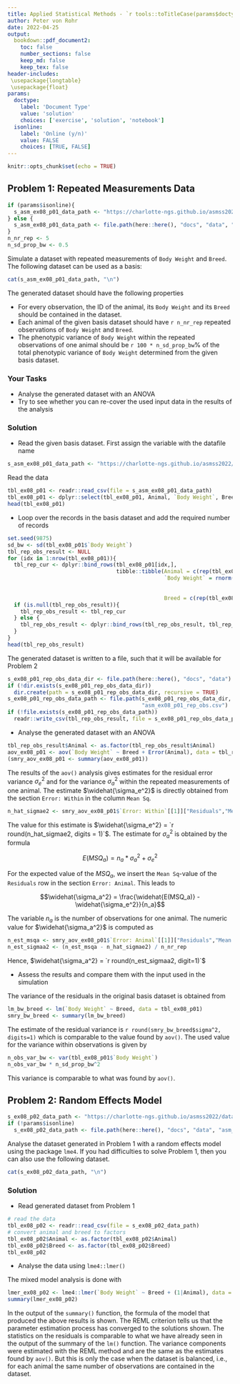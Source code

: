 ```yaml
---
title: Applied Statistical Methods - `r tools::toTitleCase(params$doctype)` 8
author: Peter von Rohr
date: 2022-04-25
output:
  bookdown::pdf_document2:
    toc: false
    number_sections: false
    keep_md: false
    keep_tex: false
header-includes:
 \usepackage{longtable}
 \usepackage{float}
params:
  doctype:
    label: 'Document Type'
    value: 'solution'
    choices: ['exercise', 'solution', 'notebook']
  isonline:
    label: 'Online (y/n)'
    value: FALSE
    choices: [TRUE, FALSE]
---
```



```r
knitr::opts_chunk$set(echo = TRUE)
```


## Problem 1: Repeated Measurements Data
```r
if (params$isonline){
  s_asm_ex08_p01_data_path <- "https://charlotte-ngs.github.io/asmss2022/data/asm_bw_flem.csv"
} else {
  s_asm_ex08_p01_data_path <- file.path(here::here(), "docs", "data", "asm_bw_flem.csv")
}
n_nr_rep <- 5
n_sd_prop_bw <- 0.5
```

Simulate a dataset with repeated measurements of `Body Weight` and `Breed`. The following dataset can be used as a basis: 

```r
cat(s_asm_ex08_p01_data_path, "\n")
```

The generated dataset should have the following properties

* For every observation, the ID of the animal, its `Body Weight` and its `Breed` should be contained in the dataset.
* Each animal of the given basis dataset should have `r n_nr_rep` repeated observations of `Body Weight` and `Breed`.
* The phenotypic variance of `Body Weight` within the repeated observations of one animal should be `r 100 * n_sd_prop_bw`% of the total phenotypic variance of `Body Weight` determined from the given basis dataset.


### Your Tasks

* Analyse the generated dataset with an ANOVA
* Try to see whether you can re-cover the used input data in the results of the analysis


<!-- your-solution-start
### Your Solution

* Read the given basis dataset
* Loop over the records in the basis dataset and add the required number of records
* Analyse the generated dataset with an ANOVA
* Assess the results and compare them with the input used in the simulation

---  your-solution-end -->


<!-- master-solution-start -->

### Solution

* Read the given basis dataset. First assign the variable with the datafile name

```r
s_asm_ex08_p01_data_path <- "https://charlotte-ngs.github.io/asmss2022/data/asm_bw_flem.csv"
```

Read the data

```r
tbl_ex08_p01 <- readr::read_csv(file = s_asm_ex08_p01_data_path)
tbl_ex08_p01 <- dplyr::select(tbl_ex08_p01, Animal, `Body Weight`, Breed)
head(tbl_ex08_p01)
```


* Loop over the records in the basis dataset and add the required number of records

```r
set.seed(9875)
sd_bw <- sd(tbl_ex08_p01$`Body Weight`)
tbl_rep_obs_result <- NULL
for (idx in 1:nrow(tbl_ex08_p01)){
  tbl_rep_cur <- dplyr::bind_rows(tbl_ex08_p01[idx,],
                                  tibble::tibble(Animal = c(rep(tbl_ex08_p01$Animal[idx], n_nr_rep - 1)),
                                                 `Body Weight` = rnorm((n_nr_rep-1), 
                                                                       mean = tbl_ex08_p01$`Body Weight`[idx], 
                                                                       sd = n_sd_prop_bw * sd_bw),
                                                 Breed = c(rep(tbl_ex08_p01$Breed[idx], n_nr_rep-1))))
  if (is.null(tbl_rep_obs_result)){
    tbl_rep_obs_result <- tbl_rep_cur
  } else {
    tbl_rep_obs_result <- dplyr::bind_rows(tbl_rep_obs_result, tbl_rep_cur)
  }
}
head(tbl_rep_obs_result)
```

The generated dataset is written to a file, such that it will be available for Problem 2

```r
s_ex08_p01_rep_obs_data_dir <- file.path(here::here(), "docs", "data")
if (!dir.exists(s_ex08_p01_rep_obs_data_dir)) 
  dir.create(path = s_ex08_p01_rep_obs_data_dir, recursive = TRUE)
s_ex08_p01_rep_obs_data_path <- file.path(s_ex08_p01_rep_obs_data_dir, 
                                          "asm_ex08_p01_rep_obs.csv")
if (!file.exists(s_ex08_p01_rep_obs_data_path)) 
  readr::write_csv(tbl_rep_obs_result, file = s_ex08_p01_rep_obs_data_path)
```


* Analyse the generated dataset with an ANOVA

```r
tbl_rep_obs_result$Animal <- as.factor(tbl_rep_obs_result$Animal)
aov_ex08_p01 <- aov(`Body Weight` ~ Breed + Error(Animal), data = tbl_rep_obs_result)
(smry_aov_ex08_p01 <- summary(aov_ex08_p01))
```

The results of the `aov()` analysis gives estimates for the residual error variance $\sigma_e^2$ and for the variance $\sigma_a^2$ within the repeated measurements of one animal. The estimate $\widehat{\sigma_e^2}$ is directly obtained from the section `Error: Within` in the column `Mean Sq`. 

```r
n_hat_sigmae2 <- smry_aov_ex08_p01$`Error: Within`[[1]]["Residuals","Mean Sq"]
```

The value for this estimate is $\widehat{\sigma_e^2} = `r round(n_hat_sigmae2, digits = 1)`$. The estimate for $\sigma_a^2$ is obtained by the formula 

$$E(MSQ_a) = n_a * \sigma_a^2 + \sigma_e^2$$

For the expected value of the $MSQ_a$, we insert the `Mean Sq`-value of the `Residuals` row in the section `Error: Animal`. This leads to 

$$\widehat{\sigma_a^2} = \frac{\widehat{E(MSQ_a)} - \widehat{\sigma_e^2}}{n_a}$$

The variable $n_a$ is the number of observations for one animal. The numeric value for $\widehat{\sigma_a^2}$ is computed as 

```r
n_est_msqa <- smry_aov_ex08_p01$`Error: Animal`[[1]]["Residuals","Mean Sq"]
n_est_sigmaa2 <- (n_est_msqa - n_hat_sigmae2) / n_nr_rep
```

Hence, $\widehat{\sigma_a^2} = `r round(n_est_sigmaa2, digit=1)`$

* Assess the results and compare them with the input used in the simulation

The variance of the residuals in the original basis dataset is obtained from 

```r
lm_bw_breed <- lm(`Body Weight` ~ Breed, data = tbl_ex08_p01)
smry_bw_breed <- summary(lm_bw_breed)
```

The estimate of the residual variance is `r round(smry_bw_breed$sigma^2, digits=1)` which is comparable to the value found by `aov()`. The used value for the variance within observations is given by 

```r
n_obs_var_bw <- var(tbl_ex08_p01$`Body Weight`)
n_obs_var_bw * n_sd_prop_bw^2
```

This variance is comparable to what was found by `aov()`.

<!-- master-solution-end -->


## Problem 2: Random Effects Model
```r
s_ex08_p02_data_path <- "https://charlotte-ngs.github.io/asmss2022/data/asm_ex08_p01_rep_obs.csv"
if (!params$isonline)
  s_ex08_p02_data_path <- file.path(here::here(), "docs", "data", "asm_ex08_p01_rep_obs.csv")
```

Analyse the dataset generated in Problem 1 with a random effects model using the package `lme4`. If you had difficulties to solve Problem 1, then you can also use the following dataset.

```r
cat(s_ex08_p02_data_path, "\n")
```


<!-- your-solution-start
### Your Solution

* Read generated dataset from Problem 1
* Analyse the data using `lme4::lmer()`

---  your-solution-end -->


<!-- master-solution-start -->

### Solution

* Read generated dataset from Problem 1

```r
# read the data
tbl_ex08_p02 <- readr::read_csv(file = s_ex08_p02_data_path)
# convert animal and breed to factors
tbl_ex08_p02$Animal <- as.factor(tbl_ex08_p02$Animal)
tbl_ex08_p02$Breed <- as.factor(tbl_ex08_p02$Breed)
tbl_ex08_p02
```


* Analyse the data using `lme4::lmer()`

The mixed model analysis is done with 

```r
lmer_ex08_p02 <- lme4::lmer(`Body Weight` ~ Breed + (1|Animal), data = tbl_ex08_p02)
summary(lmer_ex08_p02)
```

In the output of the `summary()` function, the formula of the model that produced the above results is shown. The REML criterion tells us that the parameter estimation process has converged to the solutions shown. The statistics on the residuals is comparable to what we have already seen in the output of the summary of the `lm()` function. The variance components were estimated with the REML method and are the same as the estimates found by `aov()`. But this is only the case when the dataset is balanced, i.e., for each animal the same number of observations are contained in the dataset.


<!-- master-solution-end -->


